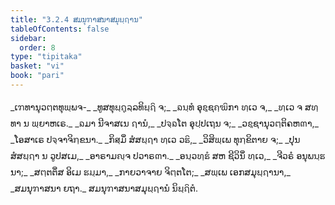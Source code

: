 ```yaml
---
title: "3.2.4 ສມນຸຠາສນາສມຸຏ຺ຐານ"
tableOfContents: false
sidebar:
  order: 8
type: "tipitaka"
basket: "vi"
book: "pari"
---
```



<DynamicBreadcrumb />

<Division number="261" book="pari">

<Paragraph number="1111" type="verses" book="pari">
_ເຠທານຸວຕ຺ຕທຸພ຺ພຈ-_  
_ທູສທຸຏ຺ຐຸລ຺ລທິຏ຺ຐິ ຈ;_  
_ຉນ຺ທໍ ອຸຊ຺ຊຄ຺ຆິກາ ທ຺ເວ ຈ,_  
_ທ຺ເວ ຈ ສທ຺ທາ ນ ພ຺ຍາຫເຣ._  

</Paragraph>

<Paragraph number="1112" type="verses" book="pari">
_ຉມາ ນີຈາສເນ ຐານໍ,_  
_ປຈ຺ຉໂຕ ອຸປ຺ປເຖນ ຈ;_  
_ວຊ຺ຊານຸວຕ຺ຕິຄຫຓາ,_  
_ໂອສາເຣ ປຈ຺ຈາຈິກ຺ຂນາ._  

</Paragraph>

<Paragraph number="1113" type="verses" book="pari">
_ກິສ຺ມິໍ ສໍສຏ຺ຐາ ທ຺ເວ ວຘິ,_  
_ວິສິພ຺ເພ ທຸກ຺ຂິຕາຍ ຈ;_  
_ປຸນ ສໍສຏ຺ຐາ ນ ວູປສເມ,_  
_ອາຣາມຎ຺ຈ ປວາຣຓາ._  

</Paragraph>

<Paragraph number="1114" type="verses" book="pari">
_ອນ຺ວທ຺ຘໍ ສຫ ຊີວິນິໍ ທ຺ເວ,_  
_ຈີວຣໍ ອນຸພນ຺ຘນາ;_  
_ສຕ຺ຕຕິໍສ ອິເມ ຘມ຺ມາ,_  
_ກາຍວາຈາຍ ຈິຕ຺ຕໂຕ;_  
_ສພ຺ເພ ເອກສມຸຏ຺ຐານາ,_  
_ສມນຸຠາສນາ ຍຖາ._  


</Paragraph>
</Division>

<Paragraph number="1115" type="center" book="pari">
ສມນຸຠາສນາສມຸຏ຺ຐານໍ ນິຏ຺ຐິຕໍ.
</Paragraph>